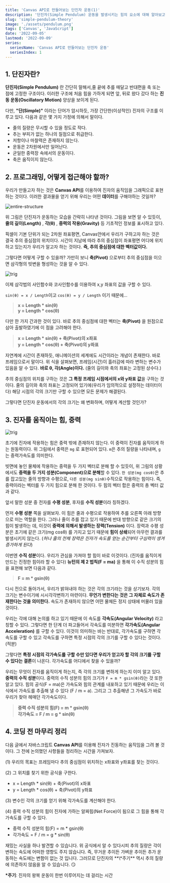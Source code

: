 ```yaml
---
title: 'Canvas API로 만들어보는 단진자 운동(1)'
description: '단진자(Simple Pendulum) 운동을 발생시키는 힘의 요소에 대해 알아보고, 어떻게 구현할 것인지 생각해봅니다.'
slug: 'simple-pendulum-theory'
image: './assets/pendulum.png'
tags: ['Canvas', 'JavaScript']
date: '2022-09-05'
lastmod: '2022-09-09'
series:
  seriesName: 'Canvas API로 만들어보는 단진자 운동'
  seriesIndex: 1
---
```


## 1. 단진자란?

**단진자(Simple Pendulum)** 란 간단히 말해서,줄 끝에 추를 매달고 반대편을 축 또는 점에 고정한 구조이다.
이러한 구조에 처음 힘을 가하게 되면 앞, 뒤로 왔다 갔다 하는 **진동 운동(Oscillatory Motion)** 양상을 보이게 된다.

다만, **"단(Simple)"** 이라는 단어가 암시하듯, 가장 간단한(이상적인) 진자의 구조를 이루고 있다.
다음과 같은 몇 가지 가정에 의해서 말이다.

- 줄의 질량은 무시할 수 있을 정도로 작다.
- 추는 부피가 없는 하나의 질점으로 취급한다.
- 저항이나 마찰력은 존재하지 않는다.
- 운동은 2차원에서만 일어난다.
- 균일한 중력장 속에서의 운동이다.
- 축은 움직이지 않는다.

## 2. 프로그래밍, 어떻게 접근해야 할까?

우리가 만들고자 하는 것은 **Canvas API**를 이용하여 진자의 움직임을 그래픽으로 표현하는 것이다.
이러한 결과물을 얻기 위해 우리는 어떤 **데이터**를 구해야하는 것일까?

![entire-structure](./assets/entire-structure.png)

위 그림은 단진자가 운동하는 모습을 간략히 나타낸 것이다.
그림을 보면 알 수 있듯이, **줄의 길이(Length)** , **각(θ)** , **중력의 작용(Gravity)** 등 기초적인 정보를 표시하고 있다.

픽셀이 기본 단위가 되는 2차원 좌표평면, Canvas안에서 우리가 구하고자 하는 것은 결국 추의 중심점의 위치이다.
시간이 지남에 따라 추의 중심점이 좌표평면 어디에 위치하고 있는지가 우리가 알고자 하는 것이다. **즉, 추의 중심점에 대한 벡터값이다.**

그렇다면 어떻게 구할 수 있을까? 가만히 보니 **축(Pivot)** 으로부터 추의 중심점을 이으면 삼각형의 빗변을 형성하는 것을 알 수 있다.

![trig](./assets/trig.png)

이제 삼각법의 사인함수와 코사인함수를 이용하여 x,y 좌표의 값을 구할 수 있다.

`sin(θ) = x / Length`이고 `cos(θ) = y / Length` 이기 때문에...

> **x = Length \* sin(θ)**  
> **y = Length \* cos(θ)**

다만 한 가지 간과한 것이 있다. 바로 추의 중심점에 대한 벡터는 **축(Pivot)** 을 원점으로 삼아 출발하였기에 이 점을 고려해야 한다.

> **x = Length \* sin(θ) + 축(Pivot)의 x좌표**  
> **y = Length \* cos(θ) + 축(Pivot)의 y좌표**

자연계에 시간이 존재하듯, 애니메이션의 세계에도 시간이라는 개념이 존재한다. 바로 프레임으로서 말이다.
위 식을 살펴보면, 프레임(시간)이 흘러감에 따라 변하는 변수가 있음을 알 수 있다.
**바로 θ, 각(Angle)이다.** (줄의 길이와 축의 좌표는 고정된 상수다.)

추의 중심점의 위치를 구하는 것은 **그 특정 프레임 시점에서의 x와 y좌표 값**을 구하는 것이다.
줄의 길이와 축의 좌표는 고정되어 있기에(우리가 임의적으로 설정하는 데이터이다) 해당 시점의 각의 크기만 구할 수 있으면 모든 문제가 해결된다.

그렇다면 단진자 운동에서의 각의 크기는 왜 변화하며, 어떻게 계산할 것인가?

## 3. 진자를 움직이는 힘, 중력

![trig](./assets/forces.png)

초기에 진자에 작용하는 힘은 중력 밖에 존재하지 않는다.
이 중력이 진자를 움직이게 하는 원동력이다.
위 그림에서 중력은 `mg` 로 표현되어 있다.
`m`은 추의 질량을 나타내며, `g`는 중력가속도를 의미한다.

빗면에 놓인 물체에 작용하는 중력을 두 가지 벡터로 분해 할 수 있듯이,
위 그림의 상황에서도 **중력을 두 가지 성분(Component)으로 분해**할 수 있다.
`한 성분(mg cosθ)`은 추를 잡고있는 줄의 방향과 수평으로,
`다른 성분(mg sinθ)`수직으로 작용하는 힘이다.
즉, 중력이라는 벡터를 두 가지 힘으로 분해 한 것이다.
두 힘의 벡터 합은 중력의 총 벡터 값과 같다.

앞서 말한 성분 중 전자를 **수평 성분**, 후자를 **수직 성분**이라 칭하겠다.

먼저 **수평 성분** 쪽을 살펴보자. 이 힘은 줄과 수평으로 작용하여 추를 오른쪽 아래 방향으로 미는 역할을 한다. 그러나 줄이 추를 잡고 있기 때문에
반대 방향으로 같은 크기의 힘이 발생하는 데, 이것이 **중력에 의해서 발생하는 장력(Tension)** 이다. 장력과 수평 성분은 초기에 같은 크기(mg cosθ)
를 가지고 있기 때문에 **힘이 상쇄**되어 아무런 결과를 발생시키지 않는다. (_허나 줄의 전체 장력은 진자가 속도를 얻는 순간부터_
_구심력이 생겨 증가하게 된다_)

이번엔 **수직 성분**이다. 우리가 관심을 가져야 할 힘이 바로 이것이다. (진자를 움직이게 만드는 진정한 힘이라 할 수 있다) **뉴턴의 제 2 법칙(F = ma)** 을 통해
이 수직 성분의 힘을 표현해 보면 다음과 같다.

> **F = m \* gsin(θ)**

다시 전으로 돌아가서, 우리가 밝혀내야 하는 것은 각의 크기라는 것을 상기보자. 각의 크기는 변수이기에 시시각각변하기 마련이다.
**무언가 변한다는 것은 그 자체로 속도가 존재한다는 것을 의미한다.** 속도가 존재하지 않으면 어떤 물체든 정지 상태에 머물러 있을 것이다.

우리는 각에 대해 논의를 하고 있기 때문에 이 속도를 **각속도(Angular Velocity)** 라고 칭할 수 있다.
그렇다면 한 단계 더 파고들어서 각속도를 미분하면 **각가속도(Angular Acceleration)** 를 구할 수 있다.
이것이 의미하는 바는 반대로, 각가속도를 구하면 각속도를 구할 수 있고 각속도를 구하면 특정 시점의 각의 크기를 구할 수 있다는 것이다. (적분)

그렇다면 **특정 시점의 각가속도를 구할 수만 있다면 우리가 얻고자 할 각의 크기를 구할 수 있다는 결론**이 나온다.
각가속도를 어디에서 찾을 수 있을까?

우리는 무엇이 진자를 움직이게 하는지, 즉 각의 크기를 변하게 하는지 이미 알고 있다. **중력의 수직 성분**이다.
중력의 수직 성분의 힘의 크기가 `F = m * gsin(θ)`라는 것 또한 알고 있다.
힘의 공식(F = ma)은 가속도와 힘의 관계를 내포하고 있기 때문에 우리는 이 식에서 가속도를 추출해 낼 수 있다 (F / m = a).
그리고 그 추출해낸 그 가속도가 바로 우리가 찾아 헤매던 각가속도이다.

> **중력 수직 성분의 힘(F) = m \* gsin(θ)**  
> **각가속도 = F / m = g \* sin(θ)**

## 4. 코딩 전 마무리 정리

다음 글에서 자바스크립트 **Canvas API**를 이용해 진자가 진동하는 움직임을 그려 볼 것이다.
그 전에 논의했던 사항들을 정리하는 시간을 가져보자.

<Callout>
(1) 우리의 목표는 프레임마다 추의 중심점이 위치하는 x좌표와 y좌표를 찾는 것이다.

(2) 그 위치를 찾기 위한 공식을 구한다.

- x = Length \* sin(θ) + 축(Pivot)의 x좌표
- y = Length \* cos(θ) + 축(Pivot)의 y좌표

(3) 변수인 각의 크기를 얻기 위해 각가속도를 계산해야 한다.

(4) 중력 수직 성분의 힘이 진자에 가하는 알짜힘(Net Force)이 됨으로 그 힘을 통해 각가속도를 구할 수 있다.

- 중력 수직 성분의 힘(F) = m \* gsin(θ)
- 각가속도 = F / m = g \* sin(θ)
</Callout>

<Callout kind="info">
  재밌는 사실을 하나 발견할 수 있습니다.  
  위 공식에서 알 수 있다시피 추의 질량은 각이 변하는 속도에 어떠한 영향도 주지 않습니다.
  즉, 무거운 추이든 가벼운 추이든 추가 운동하는 속도에는 변함이 없는 것 입니다.
  그러므로 단진자의 **\*주기** 역시 추의 질량에 의존하지 않음을 알 수 있습니다. 😏

  **\*주기**: 진자의 왕복 운동이 한번 이루어지는 데 걸리는 시간
</Callout>

